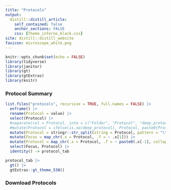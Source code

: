 ```yaml
---
title: "Protocols"
output:
  distill::distill_article:
    self_contained: false
    anchor_sections: FALSE
    css: [theme_inferno_black.css]
site: distill::distill_website
favicon: microscope_white.png
---
```


```r

knitr::opts_chunk$set(echo = FALSE)
library(tidyverse)
library(janitor)
library(gt)
library(gtExtras)
library(knitr)


```
  
### Protocol Summary  

```r

list.files("protocols", recursive = TRUE, full.names = FALSE) |> 
  enframe() |> 
  rename(Protocol = value) |> 
  select(Protocol) |> 
  #separate(col = Protocol, into = c("Folder", "Protocol", "deep_protocol"), sep = "\\/") |> 
  #mutate(Protocol = ifelse(is.na(deep_protocol), Protocol, paste0(Protocol,"/",deep_protocol))) |> 
  mutate(Protocol = stringr::str_split(string = Protocol, pattern = "\\/")) |> 
  mutate(Focus = map_chr(.x = Protocol, .f = ~ .x[1])) |> 
  mutate(Protocol = map_chr(.x = Protocol, .f = ~ paste0(.x[-1], collapse = "/"))) |> 
  select(Focus, Protocol) |> 
  identity() -> protocol_tab

protocol_tab |> 
  gt() |> 
  gtExtras::gt_theme_538()


```


### Download Protocols    




 <br>

 <br>

 <br>

  